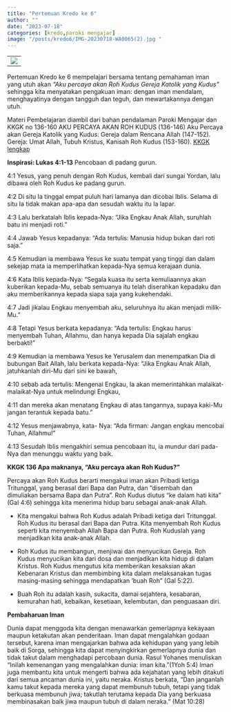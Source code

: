 ```yaml
---
title: "Pertemuan Kredo ke 6"
author: ""
date: "2023-07-18"
categories: [kredo,paroki mengajar]
image: "/posts/kredo6/IMG-20230718-WA0065(2).jpg "
---
```


|                                                 |
|-------------------------------------------------|
| ![](/posts/kredo6/IMG-20230718-WA0065(2).jpg) 
Pertemuan Kredo ke 6 mempelajari bersama tentang pemahaman iman yang utuh akan *"Aku percaya akan Roh Kudus Gereja Katolik yang Kudus"* sehingga kita menyatakan pengakuan iman: dengan iman mendalam, menghayatinya dengan tangguh dan teguh, dan mewartakannya dengan utuh. 

Materi Pembelajaran diambil dari bahan pendalaman Paroki Mengajar dan KKGK no 136-160 AKU PERCAYA AKAN ROH KUDUS (136-146) Aku Percaya akan Gereja Katolik yang Kudus: Gereja dalam Rencana Allah (147-152). Gereja: Umat Allah, Tubuh Kristus, Kanisah Roh Kudus (153-160).
[KKGK lengkap](/posts/KompendiumKatekismus.pdf)

**Inspirasi: Lukas 4:1-13** Pencobaan di padang gurun. 

4:1 Yesus, yang penuh dengan Roh Kudus, kembali dari sungai Yordan, lalu dibawa oleh Roh Kudus ke padang gurun. 

4:2 Di situ Ia tinggal empat puluh hari lamanya dan dicobai Iblis. Selama di situ Ia tidak makan apa-apa dan sesudah waktu itu Ia lapar. 

4:3 Lalu berkatalah Iblis kepada-Nya: "Jika Engkau Anak Allah, suruhlah batu ini menjadi roti." 

4:4 Jawab Yesus kepadanya: "Ada tertulis: Manusia hidup bukan dari roti saja." 

4:5 Kemudian ia membawa Yesus ke suatu tempat yang tinggi dan dalam sekejap mata ia memperlihatkan kepada-Nya semua kerajaan dunia. 

4:6 Kata Iblis kepada-Nya: "Segala kuasa itu serta kemuliaannya akan kuberikan kepada-Mu, sebab semuanya itu telah diserahkan kepadaku dan aku memberikannya kepada siapa saja yang kukehendaki. 

4:7 Jadi jikalau Engkau menyembah aku, seluruhnya itu akan menjadi milik-Mu." 

4:8 Tetapi Yesus berkata kepadanya: "Ada tertulis: Engkau harus menyembah Tuhan, Allahmu, dan hanya kepada Dia sajalah engkau berbakti!" 

4:9 Kemudian ia membawa Yesus ke Yerusalem dan menempatkan Dia di bubungan Bait Allah, lalu berkata kepada-Nya: "Jika Engkau Anak Allah, jatuhkanlah diri-Mu dari sini ke bawah, 

4:10 sebab ada tertulis: Mengenai Engkau, Ia akan memerintahkan malaikat-malaikat-Nya untuk melindungi Engkau, 

4:11 dan mereka akan menatang Engkau di atas tangannya, supaya kaki-Mu jangan terantuk kepada batu." 

4:12 Yesus menjawabnya, kata- Nya: "Ada firman: Jangan engkau mencobai Tuhan, Allahmu!" 

4:13 Sesudah Iblis mengakhiri semua pencobaan itu, ia mundur dari pada-Nya dan menunggu 
waktu yang baik. 


**KKGK 136 Apa maknanya, "Aku percaya akan Roh Kudus?"** 

Percaya akan Roh Kudus berarti mengakui iman akan Pribadi ketiga Tritunggal, yang berasal dari Bapa dan Putra, dan "disembah dan dimuliakan bersama Bapa dan Putra". Roh Kudus diutus "ke dalam hati kita" (Gal 4:6) sehingga kita menerima hidup baru sebagai anak-anak Allah.

- Kita mengakui bahwa Roh Kudus adalah Pribadi ketiga dari Tritunggal. Roh Kudus itu berasal dari Bapa dan Putra. Kita menyembah Roh Kudus seperti kita menyembah Allah Bapa dan Putra. Roh Kuduslah yang menjadikan kita anak-anak Allah.

- Roh Kudus itu membangun, menjiwai dan menyucikan Gereja. Roh Kudus menyucikan kita dari dosa dan menjadikan kita hidup di dalam Kristus. Roh Kudus mengutus kita memberikan kesaksian akan Kebenaran Kristus dan membimbing kita dalam melaksanakan tugas masing-masing sehingga mendapatkan 'buah Roh" (Gal 5:22).

- Buah Roh itu adalah kasih, sukacita, damai sejahtera, kesabaran, kemurahan hati, kebaikan, kesetiaan, kelembutan, dan penguasaan diri.

**Pembaharuan Iman**

Dunia dapat menggoda kita dengan menawarkan gemerlapnya kekayaan maupun ketakutan akan penderitaan. Iman dapat mengalahkan godaan tersebut, karena iman mengajarkan bahwa ada kehidupan yang yang lebih baik di Sorga, sehingga kita dapat menyingkirkan gemerlapnya dunia dan tidak takut dalam menghadapi percobaan dunia. Rasul Yohanes menuliskan "Inilah kemenangan yang mengalahkan dunia: iman kita."(1Yoh 5:4) Iman juga membantu kita untuk mengerti bahwa ada kejahatan yang lebih ditakuti dari semua ancaman dunia ini, yaitu neraka. Kristus berkata, "Dan janganlah kamu takut kepada mereka yang dapat membunuh tubuh, tetapi yang tidak berkuasa membunuh jiwa; takutlah terutama kepada Dia yang berkuasa membinasakan baik jiwa maupun tubuh di dalam neraka." (Mat 10:28)
